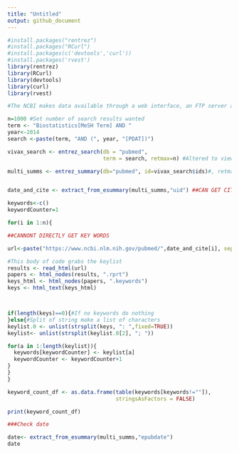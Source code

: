 ---
title: "Untitled"
output: github_document
---

```{r}
#install.packages("rentrez")
#install.packages("RCurl")
#install.packages(c('devtools','curl'))
#install.packages('rvest')
library(rentrez)
library(RCurl)
library(devtools)
library(curl)
library(rvest)

#The NCBI makes data available through a web interface, an FTP server and through a REST API called the Entrez Utilities, this package should allow us to access it.  Some other jazz changed since Adam taught this last so I had to install and load the other packages you see as well.
```



```{r}

n=1000 #Set number of search results wanted
term <- "Biostatistics[MeSH Term] AND "
year<-2014
search <-paste(term, "AND (", year, "[PDAT])")

vivax_search <- entrez_search(db = "pubmed",
                              term = search, retmax=n) #Altered to view biostats

multi_summs <- entrez_summary(db="pubmed", id=vivax_search$ids)#, retmax=n)


date_and_cite <- extract_from_esummary(multi_summs,"uid") ##CAN GET CITATIONS

keywords<-c()
keywordCounter=1

for(i in 1:n){

##CANNONT DIRECTLY GET KEY WORDS

url<-paste("https://www.ncbi.nlm.nih.gov/pubmed/",date_and_cite[i], sep="" )

#This body of code grabs the keylist
results <- read_html(url)
papers <- html_nodes(results, ".rprt")
keys_html <- html_nodes(papers, ".keywords")
keys <- html_text(keys_html)



if(length(keys)==0){#If no keywords do nothing
}else{#Split of string make a list of characters
keylist.0 <- unlist(strsplit(keys, ": ",fixed=TRUE))
keylist<- unlist(strsplit(keylist.0[2], "; "))

for(a in 1:length(keylist)){
  keywords[keywordCounter] <- keylist[a]
  keywordCounter <- keywordCounter+1
}
}
}

keyword_count_df <- as.data.frame(table(keywords[keywords!=""]), 
                                  stringsAsFactors = FALSE)

print(keyword_count_df)

###Check date

date<- extract_from_esummary(multi_summs,"epubdate") 
date



```
